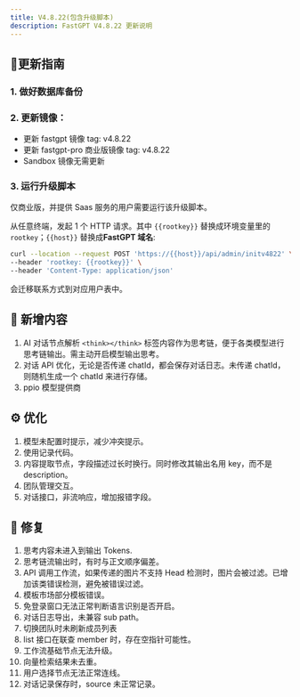 ```yaml
---
title: V4.8.22(包含升级脚本)
description: FastGPT V4.8.22 更新说明
---
```


## 🌟更新指南

### 1. 做好数据库备份

### 2. 更新镜像：

- 更新 fastgpt 镜像 tag: v4.8.22
- 更新 fastgpt-pro 商业版镜像 tag: v4.8.22
- Sandbox 镜像无需更新

### 3. 运行升级脚本

仅商业版，并提供 Saas 服务的用户需要运行该升级脚本。

从任意终端，发起 1 个 HTTP 请求。其中 `{{rootkey}}` 替换成环境变量里的 `rootkey`；`{{host}}` 替换成**FastGPT 域名**:

```bash
curl --location --request POST 'https://{{host}}/api/admin/initv4822' \
--header 'rootkey: {{rootkey}}' \
--header 'Content-Type: application/json'
```

会迁移联系方式到对应用户表中。

## 🚀 新增内容

1. AI 对话节点解析 `<think></think>` 标签内容作为思考链，便于各类模型进行思考链输出。需主动开启模型输出思考。
2. 对话 API 优化，无论是否传递 chatId，都会保存对话日志。未传递 chatId，则随机生成一个 chatId 来进行存储。
3. ppio 模型提供商

## ⚙️ 优化

1. 模型未配置时提示，减少冲突提示。
2. 使用记录代码。
3. 内容提取节点，字段描述过长时换行。同时修改其输出名用 key，而不是 description。
4. 团队管理交互。
5. 对话接口，非流响应，增加报错字段。

## 🐛 修复

1. 思考内容未进入到输出 Tokens.
2. 思考链流输出时，有时与正文顺序偏差。
3. API 调用工作流，如果传递的图片不支持 Head 检测时，图片会被过滤。已增加该类错误检测，避免被错误过滤。
4. 模板市场部分模板错误。
5. 免登录窗口无法正常判断语言识别是否开启。
6. 对话日志导出，未兼容 sub path。
7. 切换团队时未刷新成员列表
8. list 接口在联查 member 时，存在空指针可能性。 
9. 工作流基础节点无法升级。
10. 向量检索结果未去重。
11. 用户选择节点无法正常连线。
12. 对话记录保存时，source 未正常记录。
